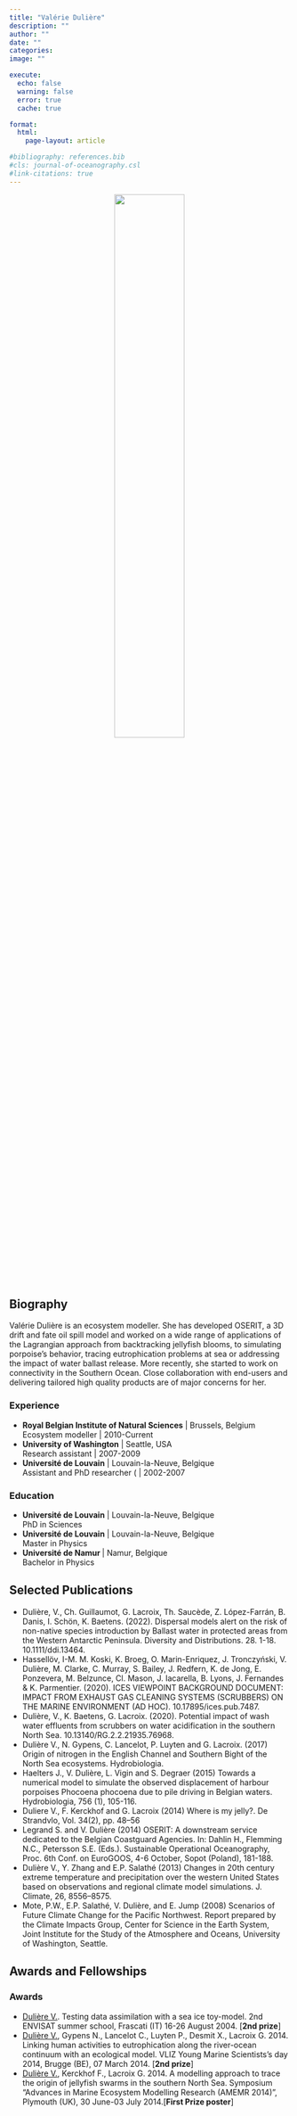 ```yaml
---
title: "Valérie Dulière"
description: ""
author: ""
date: ""
categories: 
image: ""

execute:
  echo: false
  warning: false
  error: true
  cache: true

format: 
  html:
    page-layout: article

#bibliography: references.bib
#cls: journal-of-oceanography.csl
#link-citations: true
---
```


::: {style="text-align: center;"}
<img src="../../../images/VD.jpg" style="width: 50%;"/>
:::

## Biography
Valérie Dulière is an ecosystem modeller. She has developed OSERIT, a 3D drift and fate oil spill model and worked on a wide range of applications of the Lagrangian approach from backtracking jellyfish blooms, to simulating porpoise’s behavior, tracing eutrophication problems at sea or addressing the impact of water ballast release. More recently, she started to work on connectivity in the Southern Ocean. Close collaboration with end-users and delivering tailored high quality products are of major concerns for her.

### Experience
-   **Royal Belgian Institute of Natural Sciences** \| Brussels, Belgium<br /> Ecosystem modeller \| 2010-Current 
-   **University of Washington** \| Seattle, USA<br /> Research assistant \| 2007-2009
-   **Université de Louvain** \| Louvain-la-Neuve, Belgique <br /> Assistant and PhD researcher ( \| 2002-2007

### Education
-   **Université de Louvain** \| Louvain-la-Neuve, Belgique <br /> PhD in Sciences
-   **Université de Louvain** \| Louvain-la-Neuve, Belgique <br /> Master in Physics
-   **Université de Namur ** \| Namur, Belgique <br /> Bachelor in Physics

## Selected Publications

- Dulière, V., Ch. Guillaumot, G. Lacroix, Th. Saucède, Z. López-Farrán, B. Danis, I. Schön, K. Baetens. (2022). Dispersal models alert on the risk of non-native species introduction by Ballast water in protected areas from the Western Antarctic Peninsula. Diversity and Distributions. 28. 1-18. 10.1111/ddi.13464.
- Hassellöv, I-M. M. Koski, K. Broeg, O. Marin-Enriquez, J. Tronczyński, V. Dulière, M. Clarke, C. Murray, S. Bailey, J. Redfern, K. de Jong, E. Ponzevera, M. Belzunce, Cl. Mason, J. Iacarella, B. Lyons, J. Fernandes & K. Parmentier. (2020). ICES VIEWPOINT BACKGROUND DOCUMENT:
IMPACT FROM EXHAUST GAS CLEANING SYSTEMS (SCRUBBERS) ON THE MARINE ENVIRONMENT (AD HOC). 10.17895/ices.pub.7487.
- Dulière, V., K. Baetens, G. Lacroix. (2020). Potential impact of wash water effluents from scrubbers on water acidification in the southern North Sea. 10.13140/RG.2.2.21935.76968.
- Dulière V., N. Gypens, C. Lancelot, P. Luyten and G. Lacroix. (2017) Origin of nitrogen in the English Channel and Southern Bight of the North Sea ecosystems. Hydrobiologia.
- Haelters J., V. Dulière, L. Vigin and S. Degraer (2015) Towards a numerical model to simulate the observed displacement of harbour porpoises Phocoena phocoena due to pile driving in Belgian waters. Hydrobiologia, 756 (1), 105-116.
- Duliere V., F. Kerckhof and G. Lacroix (2014) Where is my jelly?. De Strandvlo, Vol. 34(2), pp. 48–56
- Legrand S. and V. Dulière (2014) OSERIT: A downstream service dedicated to the Belgian Coastguard Agencies. In: Dahlin H., Flemming N.C., Petersson S.E. (Eds.). Sustainable Operational Oceanography, Proc. 6th Conf. on EuroGOOS, 4-6 October, Sopot (Poland), 181-188.
- Dulière V., Y. Zhang and E.P. Salathé (2013) Changes in 20th century extreme temperature and precipitation over the western United States based on observations and regional climate model simulations. J. Climate, 26, 8556–8575.
- Mote, P.W., E.P. Salathé, V. Dulière, and E. Jump (2008) Scenarios of Future Climate Change for the Pacific Northwest. Report prepared by the Climate Impacts Group, Center for Science in the Earth System, Joint Institute for the Study of the Atmosphere and Oceans, University of Washington, Seattle.

## Awards and Fellowships

### Awards

-   [Dulière V.]{.underline}. Testing data assimilation with a sea ice toy-model. 2nd ENVISAT summer school, Frascati (IT)  16-26 August 2004. \[**2nd prize**\]
-   [Dulière V.]{.underline}, Gypens N., Lancelot C., Luyten P., Desmit X., Lacroix G. 2014. Linking human activities to eutrophication along the river-ocean continuum with an ecological model. VLIZ Young Marine Scientists’s day 2014, Brugge (BE), 07 March 2014. \[**2nd prize**\]
-   [Dulière V.]{.underline}, Kerckhof F., Lacroix G. 2014. A modelling approach to trace the origin of jellyfish swarms in the southern North Sea. Symposium “Advances in Marine Ecosystem Modelling Research (AMEMR 2014)”, Plymouth (UK), 30 June-03 July 2014.\[**First Prize poster**\]


